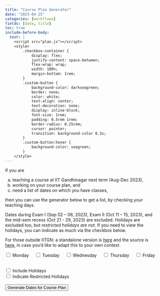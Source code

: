 ```yaml
---
title: "Course Plan Generator"
date: "2023-04-25"
categories: [workflows]
fields: [date, title]
toc: true
include-before-body:
  text: |
    <script src="plan.js"></script>
    <style>
        .checkbox-container {
            display: flex;
            justify-content: space-between;
            flex-wrap: wrap;
            width: 100%;
            margin-bottom: 1rem;
        }
        .custom-button {
            background-color: darkseagreen;
            border: none;
            color: white;
            text-align: center;
            text-decoration: none;
            display: inline-block;
            font-size: 1rem;
            padding: 0.5rem 1rem;
            border-radius: 0.25rem;
            cursor: pointer;
            transition: background-color 0.3s;
        }
        .custom-button:hover {
            background-color: seagreen;
        }
    </style>
---
```


If you are 

a. teaching a course at IIT Gandhinagar next term (Aug-Dec 2023), 
b. working on your course plan, and 
c. need a list of dates on which you have classes, 

then you can use the generator below to get a list, by checking your teaching days.

Dates during Exam I (Sep 02 – 06, 2023), Exam II (Oct 11 – 15, 2023), and the mid-sem recess (Oct 21 -  29, 2023) are excluded. Holidays are excluded too, but _restricted holidays are not_. If you need to view the holidays, you can indicate as much via the checkbox below.

For those outside IITGN: a standalone version is [here](https://classplan.neeldhara.repl.co/) and the source is [here](https://github.com/neeldhara/ClassPlan/tree/main), in case you'd like to adapt this to your own context.

<div>
<form>
<input type="checkbox" id="monday" name="day">&nbsp;Monday &nbsp;&nbsp;&nbsp;
<input type="checkbox" id="tuesday" name="day">&nbsp;Tuesday &nbsp;&nbsp;&nbsp;
<input type="checkbox" id="wednesday" name="day">&nbsp;Wednesday &nbsp;&nbsp;&nbsp;
<input type="checkbox" id="thursday" name="day">&nbsp;Thursday &nbsp;&nbsp;&nbsp;
<input type="checkbox" id="friday" name="day">&nbsp;Friday
</form></div>
<br>
<label><input type="checkbox" id="includeHolidays" name="includeHolidays"> Include Holidays</label>
<br>
<label><input type="checkbox" id="indicateRestrictedHolidays"> Indicate Restricted Holidays</label>
<br>
<br>
<button  class="custom-button"  onclick="generateDates()">
Generate Dates for Course Plan
</button>
<br><br>
<div class="sourceCode">
<pre class="sourceCode plaintext code-with-copy">
<code class="sourceCode plaintext" id="datesList">
</code>
</pre>
</div>
